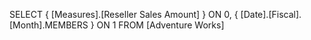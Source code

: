 SELECT
   { [Measures].[Reseller Sales Amount] } ON 0,
   { [Date].[Fiscal].[Month].MEMBERS } ON 1
FROM
   [Adventure Works]
